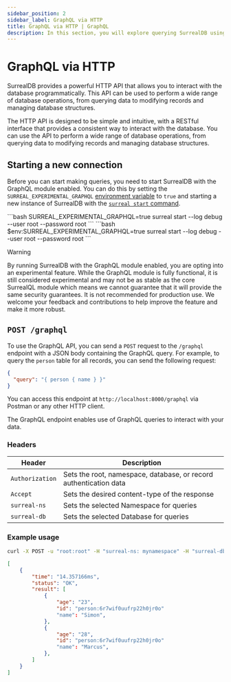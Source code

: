 ```yaml
---
sidebar_position: 2
sidebar_label: GraphQL via HTTP
title: GraphQL via HTTP | GraphQL
description: In this section, you will explore querying SurrealDB using the GraphQL HTTP endpoint. The HTTP API is designed to be simple and intuitive, with any interface that provides a consistent way to interact with the database.
---
```



# GraphQL via HTTP

SurrealDB provides a powerful HTTP API that allows you to interact with the database programmatically. This API can be used to perform a wide range of database operations, from querying data to modifying records and managing database structures.

The HTTP API is designed to be simple and intuitive, with a RESTful interface that provides a consistent way to interact with the database. You can use the API to perform a wide range of database operations, from querying data to modifying records and managing database structures.

## Starting a new connection

Before you can start making queries, you need to start SurrealDB with the GraphQL module enabled. You can do this by setting the `SURREAL_EXPERIMENTAL_GRAPHQL` [environment variable](/docs/surrealdb/installation/running/env_vars) to `true` and starting a new instance of SurrealDB with the [`surreal start` command](/docs/surrealdb/cli/start).


<Tabs groupId="start-surreal">
<TabItem value="macOS" label="MacOS">
```bash
SURREAL_EXPERIMENTAL_GRAPHQL=true surreal start --log debug --user root --password root
```
</TabItem>
<TabItem value="Windows" label="Windows">
```bash
$env:SURREAL_EXPERIMENTAL_GRAPHQL=true surreal start --log debug --user root --password root
```
</TabItem>
</Tabs>

> [!WARNING]
> By running SurrealDB with the GraphQL module enabled, you are opting into an experimental feature. While the GraphQL module is fully functional, it is still considered experimental and may not be as stable as the core SurrealQL module which means we cannot guarantee that it will provide the same security guarantees. It is not recommended for production use. We welcome your feedback and contributions to help improve the feature and make it more robust.


## `POST /graphql`

<Since v="v2.0.0" />

To use the GraphQL API, you can send a `POST` request to the `/graphql` endpoint with a JSON body containing the GraphQL query. For example, to query the `person` table for all records, you can send the following request:

```json
{
  "query": "{ person { name } }"
}
```

You can access this endpoint at `http://localhost:8000/graphql` via Postman or any other HTTP client.



The GraphQL endpoint enables use of GraphQL queries to interact with your data.

### Headers
<table>
    <thead>
        <tr>
            <th colspan="2">Header</th>
            <th colspan="2">Description</th>
        </tr>
    </thead>
    <tbody>
        <tr>
            <td colspan="2" scope="row" data-label="Header">
                <code>Authorization</code>
               <Label label="optional" />
            </td>
            <td colspan="2" scope="row" data-label="Description">
            Sets the root, namespace, database, or record authentication data
            </td>
        </tr>
        <tr>
            <td colspan="2" scope="row" data-label="Header">
                <code>Accept</code>
                <Label label="required" />
            </td>
            <td colspan="2" scope="row" data-label="Description">
                Sets the desired content-type of the response
            </td>
        </tr>
        <tr>
            <td colspan="2" scope="row" data-label="Header">
                <code>surreal-ns</code>
                <Label label="required" />
            </td>
            <td colspan="2" scope="row" data-label="Description">
                Sets the selected Namespace for queries
            </td>
        </tr>
        <tr>
            <td colspan="2" scope="row" data-label="Header">
                <code>surreal-db</code>
                <Label label="required" />
            </td>
            <td colspan="2" scope="row" data-label="Description">
                Sets the selected Database for queries
            </td>
        </tr>
    </tbody>
</table>

### Example usage
```bash title="Request"
curl -X POST -u "root:root" -H "surreal-ns: mynamespace" -H "surreal-db: mydatabase" -H "Accept: application/json" -d '{"query": "{ person(filter: {age: {age_gt: 18}}) { id name age } }"}' http://localhost:8000/graphql
```

```json title="Response"
[
	{
		"time": "14.357166ms",
		"status": "OK",
		"result": [
			{
				"age": "23",
				"id": "person:6r7wif0uufrp22h0jr0o"
				"name": "Simon",
			},
			{
				"age": "28",
				"id": "person:6r7wif0uufrp22h0jr0o"
				"name": "Marcus",
			},
		]
	}
]
```
